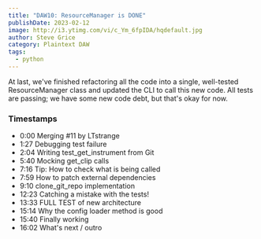 ```yaml
---
title: "DAW10: ResourceManager is DONE"
publishDate: 2023-02-12
image: http://i3.ytimg.com/vi/c_Ym_6fpIDA/hqdefault.jpg
author: Steve Grice
category: Plaintext DAW
tags:
  - python
---
```


At last, we've finished refactoring all the code into a single, well-tested ResourceManager class and updated the CLI to call this new code. All tests are passing; we have some new code debt, but that's okay for now.


<BlogYoutubeVideo videoId="c_Ym_6fpIDA" />

### Timestamps

- 0:00 Merging #11 by LTstrange
- 1:27 Debugging test failure
- 2:04 Writing test_get_instrument from Git
- 5:40 Mocking get_clip calls
- 7:16 Tip: How to check what is being called
- 7:59 How to patch external dependencies
- 9:10 clone_git_repo implementation
- 12:23 Catching a mistake with the tests!
- 13:33 FULL TEST of new architecture
- 15:14 Why the config loader method is good
- 15:40 Finally working
- 16:02 What's next / outro
